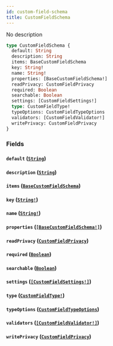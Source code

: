 ```yaml
---
id: custom-field-schema
title: CustomFieldSchema
---
```


No description

```graphql
type CustomFieldSchema {
  default: String
  description: String
  items: BaseCustomFieldSchema
  key: String!
  name: String!
  properties: [BaseCustomFieldSchema!]
  readPrivacy: CustomFieldPrivacy
  required: Boolean
  searchable: Boolean
  settings: [CustomFieldSettings!]
  type: CustomFieldType!
  typeOptions: CustomFieldTypeOptions
  validators: [CustomFieldValidator!]
  writePrivacy: CustomFieldPrivacy
}
```

### Fields

#### `default` ([`String`](/docs/graphql/scalars/string))

#### `description` ([`String`](/docs/graphql/scalars/string))

#### `items` ([`BaseCustomFieldSchema`](/docs/graphql/objects/base-custom-field-schema))

#### `key` ([`String!`](/docs/graphql/scalars/string))

#### `name` ([`String!`](/docs/graphql/scalars/string))

#### `properties` ([`[BaseCustomFieldSchema!]`](/docs/graphql/objects/base-custom-field-schema))

#### `readPrivacy` ([`CustomFieldPrivacy`](/docs/graphql/objects/custom-field-privacy))

#### `required` ([`Boolean`](/docs/graphql/scalars/boolean))

#### `searchable` ([`Boolean`](/docs/graphql/scalars/boolean))

#### `settings` ([`[CustomFieldSettings!]`](/docs/graphql/objects/custom-field-settings))

#### `type` ([`CustomFieldType!`](/docs/graphql/enums/custom-field-type))

#### `typeOptions` ([`CustomFieldTypeOptions`](/docs/graphql/objects/custom-field-type-options))

#### `validators` ([`[CustomFieldValidator!]`](/docs/graphql/objects/custom-field-validator))

#### `writePrivacy` ([`CustomFieldPrivacy`](/docs/graphql/objects/custom-field-privacy))
